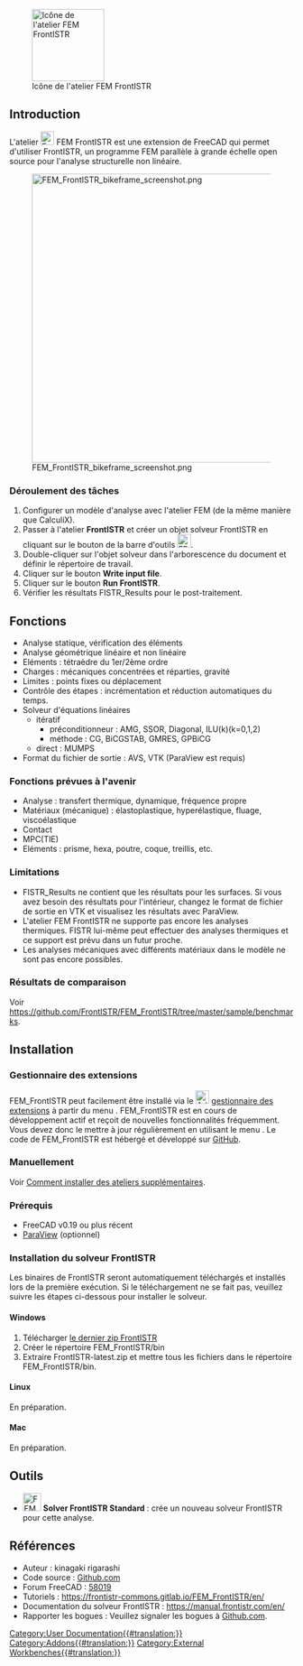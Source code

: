<languages/>

[[File:FrontISTR.svg|thumb|128px|Icône de l'atelier FEM FrontISTR]]

{{TOCright}}

== Introduction ==

L'atelier [[File:FrontISTR.svg|24px]] FEM FrontISTR est une extension de FreeCAD qui permet d'utiliser FrontISTR, un programme FEM parallèle à grande échelle open source pour l'analyse structurelle non linéaire. 

[[File:FEM FrontISTR bikeframe screenshot.png|512px]]

<span id="Intended_work-flow"></span>
=== Déroulement des tâches ===

# Configurer un modèle d'analyse avec l'atelier FEM (de la même manière que CalculiX).
# Passer à l'atelier '''FrontISTR''' et créer un objet solveur FrontISTR en cliquant sur le bouton de la barre d'outils [[Image:FEM_SolverCalculixCxxtools.svg|24px]].
# Double-cliquer sur l'objet solveur dans l'arborescence du document et définir le répertoire de travail.
# Cliquer sur le bouton '''Write input file'''.
# Cliquer sur le bouton '''Run FrontISTR'''.
# Vérifier les résultats FISTR_Results pour le post-traitement.

<span id="Features"></span>
== Fonctions ==

* Analyse statique, vérification des éléments
* Analyse géométrique linéaire et non linéaire
* Eléments : tétraèdre du 1er/2ème ordre
* Charges : mécaniques concentrées et réparties, gravité
* Limites : points fixes ou déplacement
* Contrôle des étapes : incrémentation et réduction automatiques du temps.
* Solveur d'équations linéaires
** itératif
*** préconditionneur : AMG, SSOR, Diagonal, ILU(k)(k=0,1,2)
*** méthode : CG, BiCGSTAB, GMRES, GPBiCG
** direct : MUMPS
* Format du fichier de sortie : AVS, VTK (ParaView est requis)

<span id="Features_to_be_supported_in_the_future"></span>
=== Fonctions prévues à l'avenir ===

* Analyse : transfert thermique, dynamique, fréquence propre
* Matériaux (mécanique) : élastoplastique, hyperélastique, fluage, viscoélastique
* Contact
* MPC(TIE)
* Eléments : prisme, hexa, poutre, coque, treillis, etc.

<span id="Limitations"></span>
===Limitations===

* FISTR_Results ne contient que les résultats pour les surfaces. Si vous avez besoin des résultats pour l'intérieur, changez le format de fichier de sortie en VTK et visualisez les résultats avec ParaView.
* L'atelier FEM FrontISTR ne supporte pas encore les analyses thermiques. FISTR lui-même peut effectuer des analyses thermiques et ce support est prévu dans un futur proche.
* Les analyses mécaniques avec différents matériaux dans le modèle ne sont pas encore possibles.

<span id="Benchmark_results"></span>
=== Résultats de comparaison ===

Voir https://github.com/FrontISTR/FEM_FrontISTR/tree/master/sample/benchmarks.

== Installation ==

<span id="Addon_Manager"></span>
=== Gestionnaire des extensions ===

FEM_FrontISTR peut facilement être installé via le [[Image:AddonManager.svg|24px]] [[Std_AddonMgr/fr|gestionnaire des extensions]] à partir du menu {{MenuCommand|Outils → Gestionnaire des extensions}}.
FEM_FrontISTR est en cours de développement actif et reçoit de nouvelles fonctionnalités fréquemment. Vous devez donc le mettre à jour régulièrement en utilisant le menu {{MenuCommand|Outils → Gestionnaire des extensions}}.
Le code de FEM_FrontISTR est hébergé et développé sur [https://github.com/FrontISTR/FEM_FrontISTR GitHub].

<span id="Manual"></span>
===Manuellement===

Voir [[How_to_install_additional_workbenches/fr|Comment installer des ateliers supplémentaires]].

<span id="Prerequisites"></span>
=== Prérequis ===

* FreeCAD v0.19 ou plus récent
* [https://www.paraview.org/ ParaView] (optionnel)

<span id="FrontISTR_Solver_Installation"></span>
=== Installation du solveur FrontISTR ===

Les binaires de FrontISTR seront automatiquement téléchargés et installés lors de la première exécution. Si le téléchargement ne se fait pas, veuillez suivre les étapes ci-dessous pour installer le solveur.

==== Windows ====

# Télécharger [https://www.frontistr.com/download/link.php?https://frontistr-commons.gitlab.io/FrontISTR/release/x86_64-w64-mingw32-msmpi/FrontISTR-latest.zip le dernier zip FrontISTR]
# Créer le répertoire FEM_FrontISTR/bin
# Extraire FrontISTR-latest.zip et mettre tous les fichiers dans le répertoire FEM_FrontISTR/bin.

==== Linux ====

En préparation.

==== Mac ====

En préparation.

<span id="Tools"></span>
== Outils ==

* [[Image:FEM_SolverCalculixCxxtools.svg|32px]] '''Solver FrontISTR Standard''' : crée un nouveau solveur FrontISTR pour cette analyse.

<span id="References"></span>
== Références ==

* Auteur : kinagaki rigarashi
* Code source : [https://github.com/FrontISTR/FEM_FrontISTR Github.com]
* Forum FreeCAD : [https://forum.freecadweb.org/viewtopic.php?t=58019 58019]
* Tutoriels : https://frontistr-commons.gitlab.io/FEM_FrontISTR/en/
* Documentation du solveur FrontISTR : https://manual.frontistr.com/en/
* Rapporter les bogues : Veuillez signaler les bogues à [https://github.com/FrontISTR/FEM_FrontISTR Github.com].


[[Category:User Documentation{{#translation:}}]]
[[Category:Addons{{#translation:}}]]
[[Category:External Workbenches{{#translation:}}]]
